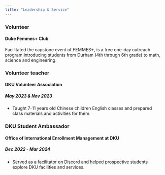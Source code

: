 ```yaml
---
title: "Leadership & Service"
---
```


### Volunteer
#### Duke Femmes+ Club
Facilitated the capstone event of FEMMES+, is a free one-day outreach program introducing students from Durham (4th through 6th grade) to math, science and engineering.

### Volunteer teacher
#### DKU Volunteer Association
##### May 2023 & Nov 2023

* Taught 7-11 years old Chinese children English classes and prepared class materials and activities for them.

### DKU Student Ambassador
#### Office of International Enrollment Management at DKU
##### Dec 2022 - Mar 2024
* Served as a facilitator on Discord and helped prospective students explore DKU facilities and services.
